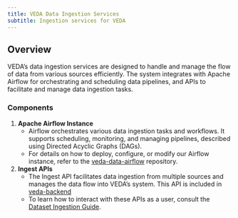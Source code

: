 ```yaml
---
title: VEDA Data Ingestion Services
subtitle: Ingestion services for VEDA
---
```


## Overview

VEDA's data ingestion services are designed to handle and manage the flow of data from various sources efficiently. The system integrates with Apache Airflow for orchestrating and scheduling data pipelines, and APIs to facilitate and manage data ingestion tasks.

### Components

1. **Apache Airflow Instance**
   - Airflow orchestrates various data ingestion tasks and workflows. It supports scheduling, monitoring, and managing pipelines, described using Directed Acyclic Graphs (DAGs).
   - For details on how to deploy, configure, or modify our Airflow instance, refer to the [veda-data-airflow](https://github.com/NASA-IMPACT/veda-data-airflow) repository.

2. **Ingest APIs**
   - The Ingest API facilitates data ingestion from multiple sources and manages the data flow into VEDA's system. This API is included in [veda-backend](https://github.com/NASA-IMPACT/veda-backend)
   - To learn how to interact with these APIs as a user, consult the [Dataset Ingestion Guide](/nasa-veda-platform/adding-content/dataset-ingestion/index.qmd).

